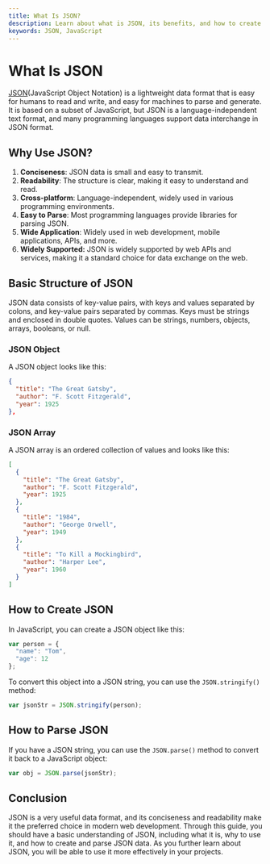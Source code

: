 ```yaml
---
title: What Is JSON?
description: Learn about what is JSON, its benefits, and how to create and parse JSON data.
keywords: JSON, JavaScript
---
```

# What Is JSON

<a href="https://www.json.org/json-en.html" target="_blank">JSON</a>(JavaScript Object Notation) is a lightweight data format that is easy for humans to read and write, and easy for machines to parse and generate. It is based on a subset of JavaScript, but JSON is a language-independent text format, and many programming languages support data interchange in JSON format.

## Why Use JSON?

1. **Conciseness**: JSON data is small and easy to transmit.
2. **Readability**: The structure is clear, making it easy to understand and read.
3. **Cross-platform**: Language-independent, widely used in various programming environments.
4. **Easy to Parse**: Most programming languages provide libraries for parsing JSON.
5. **Wide Application**: Widely used in web development, mobile applications, APIs, 
and more.
6. **Widely Supported:** JSON is widely supported by web APIs and services, making it a standard choice for data exchange on the web.

## Basic Structure of JSON

JSON data consists of key-value pairs, with keys and values separated by colons, and key-value pairs separated by commas. Keys must be strings and enclosed in double quotes. Values can be strings, numbers, objects, arrays, booleans, or null.

### JSON Object

A JSON object looks like this:

```json
{
  "title": "The Great Gatsby",
  "author": "F. Scott Fitzgerald",
  "year": 1925
},
```

### JSON Array

A JSON array is an ordered collection of values and looks like this:

```json
[
  {
    "title": "The Great Gatsby",
    "author": "F. Scott Fitzgerald",
    "year": 1925
  },
  {
    "title": "1984",
    "author": "George Orwell",
    "year": 1949
  },
  {
    "title": "To Kill a Mockingbird",
    "author": "Harper Lee",
    "year": 1960
  }
]
```

## How to Create JSON

In JavaScript, you can create a JSON object like this:

```javascript
var person = {
  "name": "Tom",
  "age": 12
};
```

To convert this object into a JSON string, you can use the `JSON.stringify()` method:

```javascript
var jsonStr = JSON.stringify(person);
```

## How to Parse JSON

If you have a JSON string, you can use the `JSON.parse()` method to convert it back to a JavaScript object:

```javascript
var obj = JSON.parse(jsonStr);
```

## Conclusion

JSON is a very useful data format, and its conciseness and readability make it the preferred choice in modern web development. Through this guide, you should have a basic understanding of JSON, including what it is, why to use it, and how to create and parse JSON data. As you further learn about JSON, you will be able to use it more effectively in your projects.
